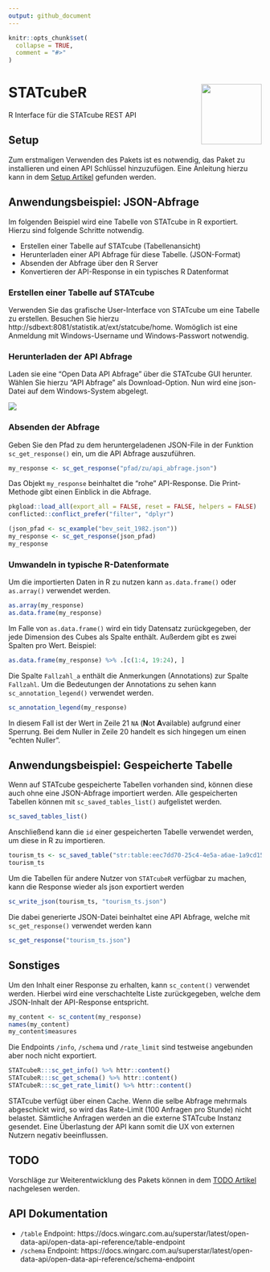 ```yaml
---
output: github_document
---
```


```r
knitr::opts_chunk$set(
  collapse = TRUE,
  comment = "#>"
)
```

# STATcubeR <img src="man/figures/STATcube_logo.png" align="right" alt="" width="120" />

R Interface für die STATcube REST API

## Setup

Zum erstmaligen Verwenden des Pakets ist es notwendig, das Paket zu installieren
und einen API Schlüssel hinzuzufügen. Eine Anleitung hierzu kann in dem
[Setup Artikel](http://xlwt0012/rpkgs/dev/STATcubeR/articles/Setup.html)
gefunden werden.

## Anwendungsbeispiel: JSON-Abfrage

Im folgenden Beispiel wird eine Tabelle von STATcube in R exportiert. Hierzu
sind folgende Schritte notwendig.

* Erstellen einer Tabelle auf STATcube (Tabellenansicht)
* Herunterladen einer API Abfrage für diese Tabelle. (JSON-Format)
* Absenden der Abfrage über den R Server
* Konvertieren der API-Response in ein typisches R Datenformat

### Erstellen einer Tabelle auf STATcube

Verwenden Sie das grafische User-Interface von STATcube um eine Tabelle zu
erstellen. Besuchen Sie hierzu
http://sdbext:8081/statistik.at/ext/statcube/home. Womöglich ist eine Anmeldung
mit Windows-Username und Windows-Passwort notwendig.

### Herunterladen der API Abfrage

Laden sie eine "Open Data API Abfrage" über die STATcube GUI herunter. Wählen
Sie hierzu "API Abfrage" als Download-Option. Nun wird eine json-Datei auf dem
Windows-System abgelegt.

![](man/figures/download_json.png)


### Absenden der Abfrage

Geben Sie den Pfad zu dem heruntergeladenen JSON-File in
der Funktion `sc_get_response()` ein, um die API Abfrage auszuführen.

``` r
my_response <- sc_get_response("pfad/zu/api_abfrage.json")
```

Das Objekt `my_response` beinhaltet die "rohe" API-Response. Die Print-Methode
gibt einen Einblick in die Abfrage.

```r
pkgload::load_all(export_all = FALSE, reset = FALSE, helpers = FALSE) 
conflicted::conflict_prefer("filter", "dplyr")
```

```r
(json_pfad <- sc_example("bev_seit_1982.json"))
my_response <- sc_get_response(json_pfad)
my_response
```

### Umwandeln in typische R-Datenformate

Um die importierten Daten in R zu nutzen kann `as.data.frame()` oder
`as.array()` verwendet werden.

```r
as.array(my_response)
as.data.frame(my_response)
```

Im Falle von `as.data.frame()` wird ein tidy Datensatz zurückgegeben, der jede
Dimension des Cubes als Spalte enthält. Außerdem gibt es zwei Spalten pro
Wert. Beispiel:

```r
as.data.frame(my_response) %>% .[c(1:4, 19:24), ]
```

Die Spalte `Fallzahl_a` enthält die Anmerkungen (Annotations) zur Spalte
`Fallzahl`. Um die Bedeutungen der Annotations zu sehen kann
`sc_annotation_legend()` verwendet werden.

```r
sc_annotation_legend(my_response)
```

In diesem Fall ist der Wert in Zeile 21 `NA` (**N**ot **A**vailable) aufgrund
einer Sperrung. Bei dem Nuller in Zeile 20 handelt es sich hingegen um einen
"echten Nuller".

## Anwendungsbeispiel: Gespeicherte Tabelle

Wenn auf STATcube gespeicherte Tabellen vorhanden sind, können diese auch
ohne eine JSON-Abfrage importiert werden. Alle gespeicherten Tabellen
können mit `sc_saved_tables_list()` aufgelistet werden.

```r
sc_saved_tables_list()
```

Anschließend kann die `id` einer gespeicherten Tabelle verwendet werden, um
diese in R zu importieren.

```r
tourism_ts <- sc_saved_table("str:table:eec7dd70-25c4-4e5a-a6ae-1a9cd15d3c4c")
tourism_ts
```

Um die Tabellen für andere Nutzer von `STATcubeR` verfügbar zu machen, kann
die Response wieder als json exportiert werden

```r
sc_write_json(tourism_ts, "tourism_ts.json")
```

Die dabei generierte JSON-Datei beinhaltet eine API Abfrage, welche mit
`sc_get_response()` verwendet werden kann

```r
sc_get_response("tourism_ts.json")
```

## Sonstiges

Um den Inhalt einer Response zu erhalten, kann `sc_content()` verwendet werden.
Hierbei wird eine verschachtelte Liste zurückgegeben, welche dem JSON-Inhalt
der API-Response entspricht.

```r
my_content <- sc_content(my_response)
names(my_content)
my_content$measures
```

Die Endpoints `/info`, `/schema` und `/rate_limit` sind testweise angebunden
aber noch nicht exportiert.

```r
STATcubeR:::sc_get_info() %>% httr::content()
STATcubeR:::sc_get_schema() %>% httr::content()
STATcubeR:::sc_get_rate_limit() %>% httr::content()
```

STATcube verfügt über einen Cache. Wenn die selbe Abfrage mehrmals abgeschickt
wird, so wird das Rate-Limit (100 Anfragen pro Stunde) nicht belastet.
Sämtliche Anfragen werden an die externe STATcube Instanz gesendet. Eine
Überlastung der API kann somit die UX von externen Nutzern negativ beeinflussen.

## TODO

Vorschläge zur Weiterentwicklung des Pakets können in dem
[TODO Artikel](http://xlwt0012/rpkgs/dev/STATcubeR/articles/TODO.html)
nachgelesen werden.

## API Dokumentation

* `/table` Endpoint: https://docs.wingarc.com.au/superstar/latest/open-data-api/open-data-api-reference/table-endpoint
* `/schema` Endpoint: https://docs.wingarc.com.au/superstar/latest/open-data-api/open-data-api-reference/schema-endpoint
